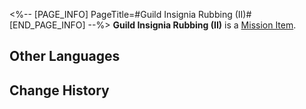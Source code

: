 <%-- [PAGE_INFO]
PageTitle=#Guild Insignia Rubbing (II)#
[END_PAGE_INFO] --%>
{{Item Infobox
|id          = 140259
|image       = Item Guild Insignia Rubbing (II).png
|type        = Mission Item
|invCategory = Missions
|rarity      = 1
|effect      = 
|description = A rubbing put together at a particular angle, portraying the secret insignia left by Scholar Bernini, who was Todd's teacher. It seems to be hiding some important information.
}}
'''Guild Insignia Rubbing (II)''' is a [[Mission Item]].

==Other Languages==
{{Other Languages
|en   = Guild Insignia Rubbing (II)
|zhs  = 学会标识的拓片（其二）
|zht  = 學會標記拓片（其二）
|ja   = 学会のマークの拓本（二）
|ko   = 학회 표식의 탁본 (2)
|es   = Calco de una marca de la Sociedad (II)
|fr   = Estampe de marque de la Guilde (II)
|ru   = Эстамп Гильдии II
|th   = ภาพจารึกที่มีสัญลักษณ์ของสถาบัน (2)
|vi   = Bản Khắc Ký Hiệu Của Hội 2
|de   = Gildeninsignien-Abrieb (II)
|id   = Jejak Simbol Ilmu Akademis (Bagian 2)
|pt   = Parte da Insígnia da Guilda (II)
}}

==Change History==
{{Change History|2.0}}
